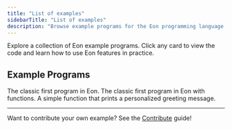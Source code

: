 ```yaml
---
title: "List of examples"
sidebarTitle: "List of examples"
description: "Browse example programs for the Eon programming language library (LibEon)"
---
```


<Note>
  Explore a collection of Eon example programs. Click any card to view the code and learn how to use Eon features in practice.
</Note>

## Example Programs

<CardGroup cols={3}>
  <Card
    title="Hello, World!"
    icon="palette"
    href="/library/examples/hello-world"
  >
    The classic first program in Eon.
  </Card>
  <Card
    title="Hello, World! (Function)"
    icon="function"
    href="/library/examples/hello-world-function"
  >
    The classic first program in Eon with functions.
  </Card>
  <Card
    title="Greet (Function)"
    icon="function"
    href="/library/examples/greet"
  >
    A simple function that prints a personalized greeting message.
  </Card>
</CardGroup>

---

Want to contribute your own example? See the [Contribute](https://github.com/monitio/eon#contributing) guide!
